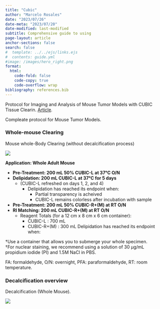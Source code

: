 ```yaml
---
title: "Cubic"
author: "Marcelo Rosales"
date: "2023/07/26"  
date-meta: "2023/07/20"  
date-modified: last-modified
subtitle: Comprehensive guide to using 
page-layout: article
anchor-sections: false
search: false
#  template: ../../ejs/links.ejs
#  contents: guide.yml
#image: /images/hero_right.png
format: 
  html: 
    code-fold: false
    code-copy: true
    code-overflow: wrap
bibliography: references.bib
---
```


Protocol for Imaging and Analysis of Mouse Tumor Models with CUBIC Tissue Clearin. [Article](https://www.ncbi.nlm.nih.gov/pmc/articles/PMC7757565/){target="_blank"}.

Compleate protocol for Mouse Tumor Models.

### Whole-mouse Clearing

Mouse whole-Body Clearing (without decalcification process)

![](images/mouse_wholebody_cleraing_img.png)

**Application: Whole Adult Mouse**

-   **Pre-Treatment: 200 mL 50% CUBIC-L at 37°C O/N**
-   **Delipidation: 200 mL CUBIC-L at 37°C for 5 days**
    -   (CUBIC-L refreshed on days 1, 2, and 4)
        -   Delipidation has reached its endpoint when:
            -   Partial transparency is acheived
            -   CUBIC-L remains colorless after incubation with sample
-   **Pre-Treatment: 200 mL 50% CUBIC-R+(M) at RT O/N**
-   **RI Matching: 200 mL CUBIC-R+(M) at RT O/N**
    -   Reagent Totals (for a 12 cm x 8 cm x 6 cm container):
        -   CUBIC-L : 700 mL
        -   CUBIC-R+(M) : 300 mL Delipidation has reached its endpoint when:

†Use a container that allows you to submerge your whole specimen.\
†For nuclear staining, we recommend using a solution of 30 μg/mL propidium iodide (PI) and 1.5M NaCl in PBS.

FA: formaldehyde, O/N: overnight, PFA: paraformaldehyde, RT: room temperature.

### Decalcification overview

Decalcification (Whole Mouse).

![](images/Decalcification_wholeMouse_img.png)

### 
